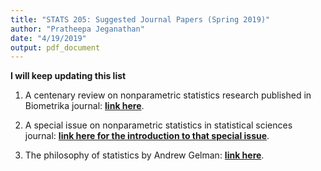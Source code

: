 ```yaml
---
title: "STATS 205: Suggested Journal Papers (Spring 2019)"
author: "Pratheepa Jeganathan"
date: "4/19/2019"
output: pdf_document
---
```


**I will keep updating this list**

1) A centenary review on nonparametric statistics research published in Biometrika journal: [**link here**](https://academic.oup.com/biomet/article/88/1/143/221398).

2) A special issue on nonparametric statistics in statistical sciences journal: [**link here for the introduction to that special issue**](https://projecteuclid.org/download/pdfview_1/euclid.ss/1113832719).

3) The philosophy of statistics by Andrew Gelman: [**link here**](https://www.jstor.org/stable/25681293?seq=1#metadata_info_tab_contents).